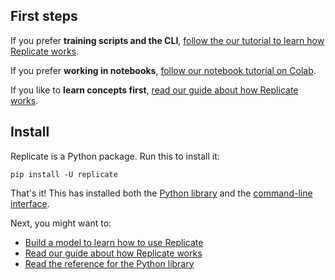 
<DocsLayout>


## First steps

If you prefer **training scripts and the CLI**, [follow the our tutorial to learn how Replicate works](/docs/tutorial).

If you prefer **working in notebooks**, <a href={process.env.TUTORIAL_COLAB_URL} target="_blank">follow our notebook tutorial on Colab</a>.

If you like to **learn concepts first**, [read our guide about how Replicate works](/docs/learn/how-it-works).

## Install

Replicate is a Python package. Run this to install it:

```
pip install -U replicate
```

That's it! This has installed both the [Python library](/docs/reference/python) and the [command-line interface](/docs/reference/cli).

Next, you might want to:

- [Build a model to learn how to use Replicate](/docs/tutorial)
- [Read our guide about how Replicate works](/docs/learn/how-it-works)
- [Read the reference for the Python library](/docs/reference/python)

<!-- FIXME: add this back at some point

## Install with `requirements.txt`

We recommend using `requirements.txt`, so other people who use your code will get Replicate installed automatically. Add this to your `requirements.txt` file, or create a new one:

<CodeBlock className="txt" copyButton={true}>
  {`replicate==` +
    process.env.NEXT_PUBLIC_VERSION +
    `
`}
</CodeBlock>

Then, run this to install it in your Python environment:

```
pip install -r requirements.txt
```

-->

</DocsLayout>

